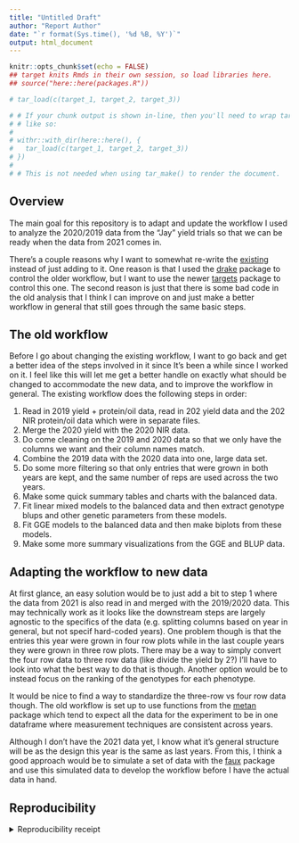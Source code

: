 ```yaml
---
title: "Untitled Draft"
author: "Report Author"
date: "`r format(Sys.time(), '%d %B, %Y')`"
output: html_document
---
```


```r
knitr::opts_chunk$set(echo = FALSE)
## target knits Rmds in their own session, so load libraries here.
## source("here::here(packages.R"))
```

```r
# tar_load(c(target_1, target_2, target_3))

# # If your chunk output is shown in-line, then you'll need to wrap tar_load()
# # like so:
# 
# withr::with_dir(here::here(), {
#   tar_load(c(target_1, target_2, target_3))
# })
# 
# # This is not needed when using tar_make() to render the document.
```

## Overview

The main goal for this repository is to adapt and update the workflow I used to analyze the 2020/2019 data from the "Jay" yield trials so that we can be ready when the data from 2021 comes in. 

There's a couple reasons why I want to somewhat re-write the [existing ](https://github.com/jhgille2/JayYield2021) instead of just adding to it. One reason is that I used the [drake](https://github.com/ropensci/drake) package to control the older workflow, but I want to use the newer [targets](https://github.com/ropensci/targets) package to control this one. The second reason is just that there is some bad code in the old analysis that I think I can improve on and just make a better workflow in general that still goes through the same basic steps. 

## The old workflow

Before I go about changing the existing workflow, I want to go back and get a better idea of the steps involved in it since It's been a while since I worked on it. I feel like this will let me get a better handle on exactly what should be changed to accommodate the new data, and to improve the workflow in general. The existing workflow does the following steps in order:  

1. Read in 2019 yield + protein/oil data, read in 202 yield data and the 202 NIR protein/oil data which were in separate files. 
2. Merge the 2020 yield with the 2020 NIR data. 
3. Do come cleaning on the 2019 and 2020 data so that we only have the columns we want and their column names match. 
4. Combine the 2019 data with the 2020 data into one, large data set. 
5. Do some more filtering so that only entries that were grown in both years are kept, and the same number of reps are used across the two years. 
6. Make some quick summary tables and charts with the balanced data. 
7. Fit linear mixed models to the balanced data and then extract genotype blups and other genetic parameters from these models.
8. Fit GGE models to the balanced data and then make biplots from these models.
9. Make some more summary visualizations from the GGE and BLUP data. 

## Adapting the workflow to new data

At first glance, an easy solution would be to just add a bit to step 1 where the data from 2021 is also read in and merged with the 2019/2020 data. This may technically work as it looks like the downstream steps are largely agnostic to the specifics of the data (e.g. splitting columns based on year in general, but not specif hard-coded years). One problem though is that the entries this year were grown in four row plots while in the last couple years they were grown in three row plots. There may be a way to simply convert the four row data to three row data (like divide the yield by 2?) I'll have to look into what the best way to do that is though. Another option would be to instead focus on the ranking of the genotypes for each phenotype. 

It would be nice to find a way to standardize the three-row vs four row data though. The old workflow is set up to use functions from the [metan](https://github.com/TiagoOlivoto/metan) package which tend to expect all the data for the experiment to be in one dataframe where measurement techniques are consistent across years. 

Although I don't have the 2021 data yet, I know what it's general structure will be as the design this year is the same as last years. From this, I think a good approach would be to simulate a set of data with the [faux](https://debruine.github.io/faux/articles/sim_df.html) package and use this simulated data to develop the workflow before I have the actual data in hand. 



## Reproducibility

<details><summary>Reproducibility receipt</summary>

```r
## datetime
Sys.time()

## repository
if(requireNamespace('git2r', quietly = TRUE)) {
  git2r::repository()
} else {
  c(
    system2("git", args = c("log", "--name-status", "-1"), stdout = TRUE),
    system2("git", args = c("remote", "-v"), stdout = TRUE)
  )
}

## session info
sessionInfo()
```

</details>
